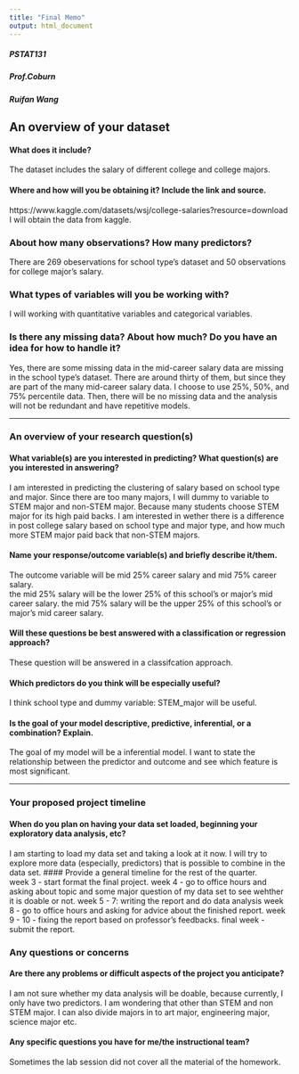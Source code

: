 ```yaml
---
title: "Final Memo"
output: html_document
---
```




<h5>PSTAT131<h5>
<h5>Prof.Coburn<h5>
<h5>Ruifan Wang<h5>



## An overview of your dataset
#### What does it include? 
The dataset includes the salary of different college and college majors.  

#### Where and how will you be obtaining it? Include the link and source.   
https://www.kaggle.com/datasets/wsj/college-salaries?resource=download  
I will obtain the data from kaggle.  

### About how many observations? How many predictors?    
There are 269 obeservations for school type's dataset and 50 observations for college major's salary.  

### What types of variables will you be working with?     
I will working with quantitative variables and categorical variables.  

### Is there any missing data? About how much? Do you have an idea for how to handle it?  
Yes, there are some missing data in the mid-career salary data are missing in the school type's dataset. There are around thirty of them, but since they are part of the many mid-career salary data. I choose to use 25%, 50%, and 75% percentile data. Then, there will be no missing data and the analysis will not be redundant and have repetitive models.  

----

### An overview of your research question(s)  
#### What variable(s) are you interested in predicting? What question(s) are you interested in answering?  
I am interested in predicting the clustering of salary based on school type and major. Since there are too many majors, I will dummy to variable to STEM major and non-STEM major. Because many students choose STEM major for its high paid backs. I am interested in wether there is a difference in post college salary based on school type and major type, and how much more STEM major paid back that non-STEM majors.  

#### Name your response/outcome variable(s) and briefly describe it/them.  
The outcome variable will be mid 25% career salary and mid 75% career salary.  
the mid 25% salary will be the lower 25% of this school's or major's mid career salary.
the mid 75% salary will be the upper 25% of this school's or major's mid career salary.  

#### Will these questions be best answered with a classification or regression approach?  
These question will be answered in a classifcation approach.  

#### Which predictors do you think will be especially useful?  
I think school type and dummy variable: STEM_major will be useful.  

#### Is the goal of your model descriptive, predictive, inferential, or a combination? Explain.  
The goal of my model will be a inferential model. I want to state the relationship between the predictor and outcome and see which feature is most significant.

----  
### Your proposed project timeline 
#### When do you plan on having your data set loaded, beginning your exploratory data analysis, etc?  
I am starting to load my data set and taking a look at it now. I will try to explore more data (especially, predictors) that is possible to combine in the data set.
#### Provide a general timeline for the rest of the quarter.  
week 3 - start format the final project.
week 4 - go to office hours and asking about topic and some major question of my data set to see wehther it is doable or not.
week 5 - 7: writing the report and do data analysis
week 8 - go to office hours and asking for advice about the finished report.
week 9 - 10 - fixing the report based on professor's feedbacks.
final week - submit the report.  

### Any questions or concerns  
#### Are there any problems or difficult aspects of the project you anticipate?

I am not sure whether my data analysis will be doable, because currently, I only have two predictors. I am wondering that other than STEM and non STEM major. I can also divide majors in to art major, engineering major, science major etc.  

#### Any specific questions you have for me/the instructional team?  
Sometimes the lab session did not cover all the material of the homework.


